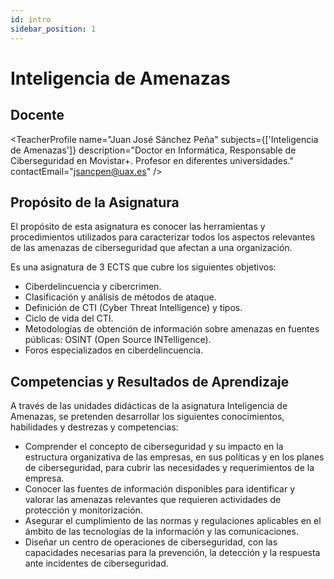 ```yaml
---
id: intro
sidebar_position: 1
---
```


# Inteligencia de Amenazas

## Docente

<TeacherProfile
  name="Juan José Sánchez Peña"
  subjects={['Inteligencia de Amenazas']}
  description="Doctor en Informática, Responsable de Ciberseguridad en Movistar+. Profesor en diferentes universidades."
  contactEmail="jsancpen@uax.es"
/>

## Propósito de la Asignatura
El propósito de esta asignatura es conocer las herramientas y procedimientos utilizados para
caracterizar todos los aspectos relevantes de las amenazas de ciberseguridad que afectan a una
organización.

Es una asignatura de 3 ECTS que cubre los siguientes objetivos:

* Ciberdelincuencia y cibercrimen.
* Clasificación y análisis de métodos de ataque.
* Definición de CTI (Cyber Threat Intelligence) y tipos.
* Ciclo de vida del CTI.
* Metodologías de obtención de información sobre amenazas en fuentes públicas: OSINT (Open Source INTelligence).
* Foros especializados en ciberdelincuencia. 


## Competencias y Resultados de Aprendizaje

A través de las unidades didácticas de la asignatura Inteligencia de Amenazas, se pretenden desarrollar los siguientes conocimientos, habilidades y destrezas y competencias:

* Comprender el concepto de ciberseguridad y su impacto en la estructura organizativa de las empresas, en sus políticas y en los planes de ciberseguridad, para cubrir las necesidades y requerimientos de la empresa.
* Conocer las fuentes de información disponibles para identificar y valorar las amenazas relevantes que requieren actividades de protección y monitorización.
* Asegurar el cumplimiento de las normas y regulaciones aplicables en el ámbito de las tecnologías de la información y las comunicaciones.
* Diseñar un centro de operaciones de ciberseguridad, con las capacidades necesarias para la prevención, la detección y la respuesta ante incidentes de ciberseguridad.
